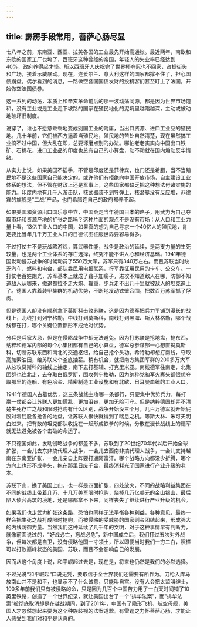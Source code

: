 ```yaml
---
---
---
```

title: 霹雳手段常用，菩萨心肠尽显
---

七八年之前，东南亚、西亚、拉美各国的工业最先开始高通胀。最近两年，南欧和东欧的国家工厂也垮了，西班牙这种曾经的帝国，年轻人的失业率已经达到40%，政府养得起才怪。所以西班牙人庆祝完了世界杯夺冠也不回家，占据街头和广场，接着示威暴动。现在，连爱尔兰、意大利这样的国家都撑不住了，担心国债崩盘。偶尔看到的消息，一路做空各国国债发财的投机客们甚至盯上了法国，开始做空法国债券。

这一系列的动荡，本质上和辛亥革命前后的那一波动荡同源，都是因为世界市场饱和，没有工业或是工业走下坡路的国家在殖民地化的泥坑里越陷越深，主动或被动地破坏旧制度。

说穿了，谁也不愿意乖乖地变成别国工业的附庸，当出口资源、进口工业品的殖民地。几十年前，它们被西方逼着当殖民地，殖民地的苦处自然清楚，现在虽然搞工业搞不过中国，但大乱在即，总要琢磨点别的办法。哪怕老老实实向中国出口铁矿、石棉花，进口工业品的印度也总有自己的小算盘，动不动就在国内煽动反华情绪。

从实力上说，如果美国不插手，不管是印度还是菲律宾，也门还是希腊，当不当殖民地不是这些国家自己能决定的。或许他们有拒绝向中国开放市场，自主建设工业体系的想法，但不管在财政上还是军事上，这些国家都缺乏把这种想法付诸实施的能力。印度内地有几千人游击队，核武器装不到导弹上、核潜艇没有反应堆，菲律宾的旗舰是“二战”产品，也门希腊连自己的政府都养不起。

如果美国和资源出口国乐意中立，中国会走当年德国日本的路子，用武力为自己夺取市场和资源产地的扩张之路吗？这种片面的观点不是没有市场：从人口和工业力量上看，13亿工业人口的中国，如果真的想为自己寻求一个40亿人的殖民地，肯定要比当年几千万工业人口的日德试图征服世界要容易得多。

不过打仗并不是玩战略游戏，算武器性能，战争是政治的延续，是两支力量的生死较量，也是两个工业体系的存亡选择，终究不能不讲人心和经济基础。1941年德国发动侵苏战争的时候动员了550万大军，苏军只有340万左右。而且苏联当时缺乏汽车、燃料和电台，部队靠民用电报联系，行军靠征用民用的卡车、公交车。一打仗老百姓跑光，苏军基本上就成了聋子加瘸子，进攻不知道敌人在哪，防御不知道敌人从哪来，撤退都拉不走大炮、辎重，步兵走不出几十里就被敌人的坦克追上了。德国人靠着装甲集群的机动优势，不断地发动铁壁合围，把数百万苏军抓了俘虏。

但是德国人却没有顺利拿下莫斯科击败苏联，这是因为德军把兵力平铺到漫长的战线上，北线打到列宁格勒，中线打到莫斯科，南线打到黑海、斯大林格勒，哪个战线都在打，哪个关键位置都形不成绝对优势。

分兵是兵家大忌，但是在侵略战争中却无法避免。因为打苏联是抢地盘，抢东西，纳粹和德军内部的每个小集团都有自己的小算盘，德军总参谋部一心想直捣莫斯科，切断苏联东西和南北的交通枢纽，给自己抢个头功。希特勒却想打南线，夺取高加索油田，给苏联来个釜底抽薪。稍有机会，就把南方集团军群的200多万大军从总攻莫斯科的轴线上抽走，南下去打基辅、打克里米亚。南线德军往南走，北集团群也往北走，去夺取白俄罗斯，围攻列宁格勒，因为纳粹党和军火寡头都很想夺取那里的造船、有色冶金、精密制造工业设施和有北欧、日耳曼血统的工业人口。

1941年德国人占着优势，这三条战线主攻哪一条都行，只要集中优势兵力，每打赢一仗都会让苏联人更加慌乱，更加沮丧，更加无险可守。但是纳粹德国却弄不清楚生死存亡之战和限时抢购有什么区别，战争开始没三个月，几百万德军就开始屁股对着屁股各抢各的地盘，让苏联人很快就得到了喘息之机。等斯大林、朱可夫明白过来，把有数的坦克部队收拢在一起形成铁拳的时候，分散在漫长战线上的德军就无法避免被各个击破的命运了。

不只德国如此，发动侵略战争的都差不多，苏联到了20世纪70年代以后开始全球扩张，一会儿去东非搞代理人战争，一会儿去西南非搞代理人战争，一会儿支持越南在东南亚扩张，一会儿亲自上阵要打通阿富汗。哪个战略方向都没少折腾，哪个方向上也形不成拳头，拖在那里日废千金，最终消耗光了国家进行产业升级的老本。

苏联下山，换了美国上山，也一样是四面扩张，四处放火，不同的战略利益集团在不同的战线上带着几万、十几万美军限时抢购，烧掉几万亿美元的金山银山，最后陷入债台高筑的境地，还是哪都拿不下来，同样丧失了继续进行产业升级的机会。

如果我们也走武力扩张这条路，恐怕也同样无法平衡各种利益，各种意见，最终一样会把生死之战打成限时抢购，而被侵略的受威胁的国家则会团结起来，形成强大的内线防御力量。当然我们这种延续了几千年的文明，对于这种事情早有判断力，就像前面说过的，“好战必亡，忘战必危”，新中国成立后，我们打过五次对外战争，但每次都是自卫，没有侵略他国一寸领土，所以即便当时我们一穷二白，照样可以打败巅峰状态的美国、苏联，而且不会影响自己的发展。

因而从这个角度上说，和平崛起过去是，现在是，将来也仍然是我们的必然选择。

不过光说“和平崛起”口说无凭，要取信于全世界我们还需要有所作为。刀枪入库马放南山并不是和平，也显示不了什么诚意，只能叫自宫。没有人会把太监叫绅士，100多年前我们只有被侵略的命，只是因为几百个中国苦力用了一白天时间铺了10英里铁路，创造了一个世界纪录，就让美国出台了一个“排华法案”，而“排华法案”被彻底取消却是在越战期间，到了2011年，中国有了隐形飞机、航空母舰，美国人才忽然想起来要为这个种族歧视的法案道歉。有雷霆之力怀菩萨心肠，才能让人感受到我们对和平是认真的。